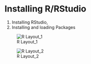 
# Installing R/RStudio

1. Installing RStudio, 
2. Installing and loading Packages

![R Layout_1](C:/Users/drham/Desktop/R Workshop- Summer 2020/InstallingR/R_layout1.jpg)

![R Layout_2](C:/Users/drham/Desktop/R Workshop- Summer 2020/InstallingR/R_layout2.jpg)

